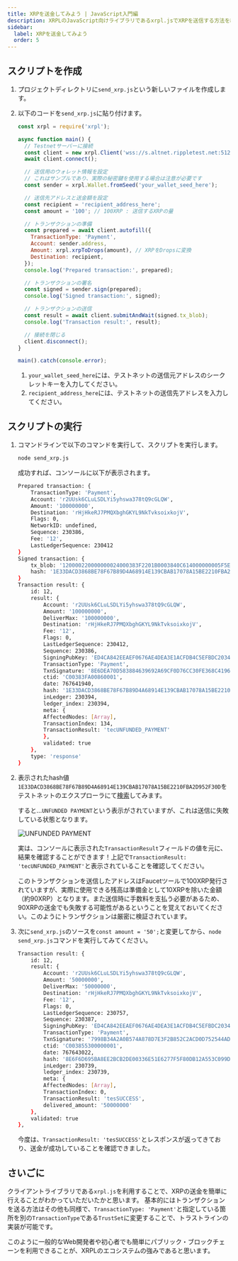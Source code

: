 ```yaml
---
title: XRPを送金してみよう | JavaScript入門編
description: XRPLのJavaScript向けライブラリであるxrpl.jsでXRPを送信する方法を紹介しています。
sidebar:
  label: XRPを送金してみよう
  order: 5
---
```



## スクリプトを作成

<Steps>

1. プロジェクトディレクトリに`send_xrp.js`という新しいファイルを作成します。
2. 以下のコードを`send_xrp.js`に貼り付けます。

   ```javascript
   const xrpl = require('xrpl');

   async function main() {
     // Testnetサーバーに接続
     const client = new xrpl.Client('wss://s.altnet.rippletest.net:51233');
     await client.connect();

     // 送信用のウォレット情報を設定
     // これはサンプルであり、実際の秘密鍵を使用する場合は注意が必要です
     const sender = xrpl.Wallet.fromSeed('your_wallet_seed_here');

     // 送信先アドレスと送金額を設定
     const recipient = 'recipient_address_here';
     const amount = '100'; // 100XRP : 送信するXRPの量

     // トランザクションの準備
     const prepared = await client.autofill({
       TransactionType: 'Payment',
       Account: sender.address,
       Amount: xrpl.xrpToDrops(amount), // XRPをDropsに変換
       Destination: recipient,
     });
     console.log('Prepared transaction:', prepared);

     // トランザクションの署名
     const signed = sender.sign(prepared);
     console.log('Signed transaction:', signed);

     // トランザクションの送信
     const result = await client.submitAndWait(signed.tx_blob);
     console.log('Transaction result:', result);

     // 接続を閉じる
     client.disconnect();
   }

   main().catch(console.error);
   ```

   1. `your_wallet_seed_here`には、テストネットの送信元アドレスのシークレットキーを入力してください。
   2. `recipient_address_here`には、テストネットの送信先アドレスを入力してください。
</Steps>

## スクリプトの実行

<Steps>

1. コマンドラインで以下のコマンドを実行して、スクリプトを実行します。

    ```bash
    node send_xrp.js
    ```

    成功すれば、コンソールに以下が表示されます。

    ```bash
    Prepared transaction: {
        TransactionType: 'Payment',
        Account: 'r2UUsk6CLuLSDLYi5yhswa378tQ9cGLQW',
        Amount: '100000000',
        Destination: 'rHjHkeRJ7PMQXbghGKYL9NkTvksoixkojV',
        Flags: 0,
        NetworkID: undefined,
        Sequence: 230386,
        Fee: '12',
        LastLedgerSequence: 230412
    }
    Signed transaction: {
        tx_blob: '120000220000000024000383F2201B0003840C614000000005F5E10068400000000000000C7321ED4CA842EEAEF0676AE4DEA3E1ACFDB4C5EFBDC2034091627BF4BE1EE3683C948374408E6DEA70D583884639692A69CF0D76CC30FE368C41967B87FA5E717462F1F768DFE6205A285747963F52D7A61AAB77F09A967E9459C6770543ED1CF233EF8D0481140647116D6E951B75A250510595C2E2772F56584A8314B781779BC48D6A07B5685B1D2EBE7AE0F0B7B2EF',
        hash: '1E33DACD3868BE78F67B89D4A68914E139CBAB17078A15BE2210FBA2D952F30D'
    }
    Transaction result: {
        id: 12,
        result: {
            Account: 'r2UUsk6CLuLSDLYi5yhswa378tQ9cGLQW',
            Amount: '100000000',
            DeliverMax: '100000000',
            Destination: 'rHjHkeRJ7PMQXbghGKYL9NkTvksoixkojV',
            Fee: '12',
            Flags: 0,
            LastLedgerSequence: 230412,
            Sequence: 230386,
            SigningPubKey: 'ED4CA842EEAEF0676AE4DEA3E1ACFDB4C5EFBDC2034091627BF4BE1EE3683C9483',
            TransactionType: 'Payment',
            TxnSignature: '8E6DEA70D583884639692A69CF0D76CC30FE368C41967B87FA5E717462F1F768DFE6205A285747963F52D7A61AAB77F09A967E9459C6770543ED1CF233EF8D04',
            ctid: 'C00383FA00860001',
            date: 767641940,
            hash: '1E33DACD3868BE78F67B89D4A68914E139CBAB17078A15BE2210FBA2D952F30D',
            inLedger: 230394,
            ledger_index: 230394,
            meta: {
            AffectedNodes: [Array],
            TransactionIndex: 134,
            TransactionResult: 'tecUNFUNDED_PAYMENT'
            },
            validated: true
        },
        type: 'response'
    }
    ```

2. 表示されたhash値`1E33DACD3868BE78F67B89D4A68914E139CBAB17078A15BE2210FBA2D952F30D`をテストネットのエクスプローラにて[検索](https://test.bithomp.com/explorer/1E33DACD3868BE78F67B89D4A68914E139CBAB17078A15BE2210FBA2D952F30D)してみます。
    
    すると…`UNFUNDED PAYMENT`という表示がされていますが、これは送信に失敗している状態となります。

    ![UNFUNDED PAYMENT](../../../../assets/images/basics/img-unfunded-payment.webp)

    実は、コンソールに表示された`TransactionResult`フィールドの値を元に、結果を確認することができます！上記で`TransactionResult: 'tecUNFUNDED_PAYMENT'`と表示されていることを確認してください。

    このトランザクションを送信したアドレスはFaucetツールで100XRP発行されていますが、実際に使用できる残高は準備金として10XRPを除いた金額（約90XRP）となります。また送信時に手数料を支払う必要があるため、90XRPの送金でも失敗する可能性があるということを覚えておいてください。このようにトランザクションは厳密に検証されています。

3. 次に`send_xrp.js`のソースを`const amount = '50';`と変更してから、`node send_xrp.js`コマンドを実行してみてください。

    ```bash
    Transaction result: {
        id: 12,
        result: {
            Account: 'r2UUsk6CLuLSDLYi5yhswa378tQ9cGLQW',
            Amount: '50000000',
            DeliverMax: '50000000',
            Destination: 'rHjHkeRJ7PMQXbghGKYL9NkTvksoixkojV',
            Fee: '12',
            Flags: 0,
            LastLedgerSequence: 230757,
            Sequence: 230387,
            SigningPubKey: 'ED4CA842EEAEF0676AE4DEA3E1ACFDB4C5EFBDC2034091627BF4BE1EE3683C9483',
            TransactionType: 'Payment',
            TxnSignature: '7998B34A2A0B574A878D7E3F2B852C2ACD0D752544AD77670242F9B27524949F45AF64BEFAA0296566CEAFCD6404E65347C2E8CAFA010A691B38F2736769A90A',
            ctid: 'C003855300000001',
            date: 767643022,
            hash: '8E6F6D695BA8EE2BCB2DE00336E51E6277F5F80DB12A553C099DCBB5ECB5E9C4',
            inLedger: 230739,
            ledger_index: 230739,
            meta: {
            AffectedNodes: [Array],
            TransactionIndex: 0,
            TransactionResult: 'tesSUCCESS',
            delivered_amount: '50000000'
        },
        validated: true
    },
    ```

    今度は、`TransactionResult: 'tesSUCCESS'`とレスポンスが返ってきており、送金が成功していることを確認できました。
</Steps>

## さいごに

クライアントライブラリである`xrpl.js`を利用することで、XRPの送金を簡単に行えることがわかっていただいたかと思います。
基本的にはトランザクションを送る方法はその他も同様で、`TransactionType: 'Payment'`と指定している箇所を別の`TransactionType`である`TrustSet`に変更することで、トラストラインの実装が可能です。

このように一般的なWeb開発者や初心者でも簡単にパブリック・ブロックチェーンを利用できることが、XRPLのエコシステムの強みであると思います。